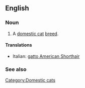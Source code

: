 ==English==

===Noun===
{{en-noun|sg=[[American Shorthair]]}}

# A [[domestic cat]] [[breed]].

====Translations====
{{top}}
*Italian: [[gatto American Shorthair]]
{{mid}}

{{bottom}}

===See also===
{{Wikipedia|American Shorthair}}
{{commonscat|American Shorthair}}

[[Category:Domestic cats]]
